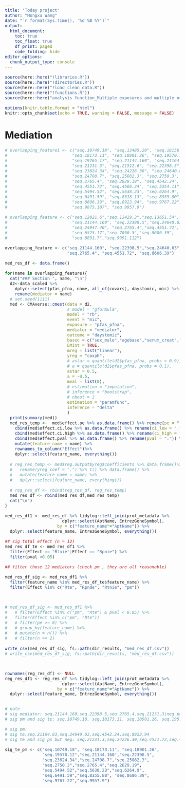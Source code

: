 ```yaml
---
title: 'Today project'
author: "Hongxu Wang"
date: "`r format(Sys.time(), '%d %B %Y')`"
output:
  html_document:
    toc: true
    toc_float: true
    df_print: paged
    code_folding: hide
editor_options: 
  chunk_output_type: console
---
```

<style type="text/css">
body{
font-size: 12pt;
}
</style>

```r
source(here::here("!libraries.R"))
source(here::here("!directories.R"))
source(here::here("!load_clean_data.R"))
source(here::here("!functions.R"))
source(here::here("analysis function_Multiple exposures and multiple outcomes analysis.R"))

options(knitr.table.format = "html")
knitr::opts_chunk$set(echo = TRUE, warning = FALSE, message = FALSE)
```

# Mediation
```r
# overlapping_feature1 <- c("seq.10749.18", "seq.13485.20", "seq.18156.7",
#                          "seq.18173.11", "seq.18901.26", "seq.19570.12",
#                          "seq.19765.17", "seq.21144.160", "seq.21164.83",
#                          "seq.21231.3", "seq.21512.6", "seq.22398.5",
#                          "seq.23624.34", "seq.24226.30", "seq.24640.63",
#                          "seq.24708.7", "seq.25082.3", "seq.2750.3",
#                          "seq.2765.4", "seq.2829.19", "seq.4542.24",
#                          "seq.4551.72", "seq.4566.24", "seq.5354.11",
#                          "seq.5494.52", "seq.5638.23", "seq.6264.9",
#                          "seq.6491.59", "seq.8318.13", "seq.8355.80",
#                          "seq.8606.39", "seq.8923.94", "seq.9767.22",
#                          "seq.9875.107", "seq.9957.9")

# overlapping_feature <- c("seq.12821.6","seq.13429.3","seq.13651.54",
#                          "seq.21144.160", "seq.22398.5","seq.24640.63",
#                          "seq.24947.40", "seq.2765.4","seq.4551.72",
#                          "seq.6525.17","seq.7050.5","seq.8606.39",
#                          "seq.8891.7","seq.9991.112")

overlapping_feature <- c("seq.21144.160", "seq.22398.5","seq.24640.63",
                         "seq.2765.4", "seq.4551.72", "seq.8606.39")

med_res_df <- data.frame()

for(name in overlapping_feature){
  cat("### Section ", name, "\n")
  d2<-data_scaled %>% 
    dplyr::select(pfas_pfna, name, all_of(covars), daystomic, mic) %>% as.data.frame() %>%
    rename(mediator = name)
  # set.seed(1111)
  med <- CMAverse::cmest(data = d2, 
                         # model = "gformula",
                         model = "rb",
                         event = "mic",
                         exposure = "pfas_pfna",
                         mediator = "mediator", 
                         outcome = "daystomic",
                         basec = c("sex_male","agebase","serum_creat","dxtime"),
                         EMint = TRUE,
                         mreg = list("linear"), 
                         yreg = "coxph",
                         # astar = quantile(d2$pfas_pfna, probs = 0.9),
                         # a = quantile(d2$pfas_pfna, probs = 0.1),
                         astar = 0.5,
                         a = -0.5,
                         mval = list(0), 
                         # estimation = "imputation",
                         # inference = "bootstrap",
                         # nboot = 2
                         estimation = "paramfunc",
                         inference = "delta"
                         )
  print(summary(med))
  med_res_temp <-  med$effect.pe %>% as.data.frame() %>% rename(pe = ".") %>%
    cbind(med$effect.ci.low %>% as.data.frame() %>% rename(ci_low = ".") ) %>%
    cbind(med$effect.ci.high %>% as.data.frame() %>% rename(ci_high = ".")) %>%
    cbind(med$effect.pval %>% as.data.frame() %>% rename(pval = ".")) %>%
    mutate(feature_name = name) %>%
    rownames_to_column("Effect")%>%
    dplyr::select(feature_name, everything())
  
  # reg_res_temp <- med$reg.output$yreg$coefficients %>% data.frame()%>%
  #   rename(yreg_coef = ".") %>% t() %>% data.frame() %>%
  #   mutate(feature_name = name) %>%
  #   dplyr::select(feature_name, everything()) 
    
  # reg_res_df <- rbind(reg_res_df, reg_res_temp)
  med_res_df <- rbind(med_res_df,med_res_temp)
  cat("\n")
}

med_res_df1 <- med_res_df %>% tidylog::left_join(prot_metadata %>% 
                       dplyr::select(AptName, EntrezGeneSymbol),
                     by = c("feature_name"="AptName")) %>% 
  dplyr::select(feature_name, EntrezGeneSymbol, everything())

## sig total effect (n = 12)
med_res_df_te <- med_res_df1 %>%
  filter(Effect == "Rtnie"|Effect == "Rpnie") %>%
  filter(pval <0.05)

## filter those 12 mediators (check pm , they are all reasonable)

med_res_df_sig <- med_res_df1 %>%
  filter(feature_name %in% med_res_df_te$feature_name) %>%
  filter(Effect %in% c("Rte", "Rpnde", "Rtnie", "pm"))



# med_res_df_sig <- med_res_df1 %>% 
#   # filter(Effect %in% c("pm", "Rte") & pval < 0.05) %>%
#   filter(Effect %in% c("pm", "Rte")) 
#   # filter(pe >= 0) %>%
#   # group_by(feature_name) %>%
#   # mutate(n = n()) %>% 
#   # filter(n == 2)
 
write_csv(med_res_df_sig, fs::path(dir_results, "med_res_df.csv")) 
# write_csv(med_res_df_sig, fs::path(dir_results, "med_res_df.csv"))



rownames(reg_res_df) <- NULL
reg_res_df1 <- reg_res_df %>% tidylog::left_join(prot_metadata %>% 
                       dplyr::select(AptName, EntrezGeneSymbol),
                     by = c("feature_name"="AptName")) %>% 
  dplyr::select(feature_name, EntrezGeneSymbol, everything())


# note
# sig mediator: seq.21144.160,seq.22398.5,seq.2765.4,seq.21231.3(neg pm),seq.24226.30 (neg pm),seq.4551.72 (neg pm), seq.8923.94 (not sig pm)
# sig pm and sig te: seq.10749.18, seq.18173.11, seq.18901.26, seq.19570.12, seq.21144.160,seq.21512.6(big pm),seq.22398.5,seq.23624.34,seq.24708.7,seq.25082.3, seq.2750.3,seq.2765.4,seq.2829.19, seq.5494.52,seq.5638.23,seq.6264.9,seq.6491.59,seq.8355.80, seq.8606.39, seq.9767.22,seq.9957.9

# sig pm:
# sig te:seq.21164.83,seq.24640.63,seq.4542.24,seq.8923.94
# sig te and sig pm but neg: seq.21231.3,seq.24226.30,seq.4551.72,seq.4566.24, seq.8318.13

sig_te_pm <- c("seq.10749.18", "seq.18173.11", "seq.18901.26", 
               "seq.19570.12","seq.21144.160","seq.22398.5",
               "seq.23624.34","seq.24708.7","seq.25082.3",
               "seq.2750.3","seq.2765.4","seq.2829.19",
               "seq.5494.52","seq.5638.23","seq.6264.9",
               "seq.6491.59","seq.8355.80", "seq.8606.39",
               "seq.9767.22","seq.9957.9")

```

